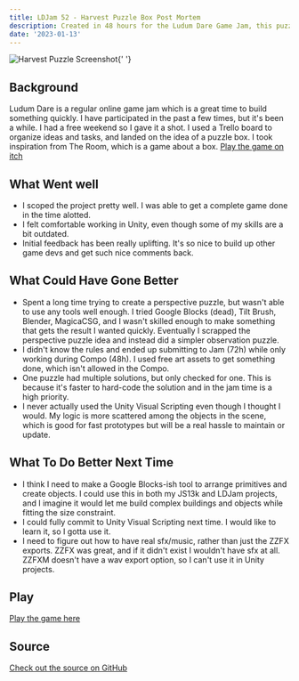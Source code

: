 ```yaml
---
title: LDJam 52 - Harvest Puzzle Box Post Mortem
description: Created in 48 hours for the Ludum Dare Game Jam, this puzzle box was made in Unity3d and fit the theme 'harvest'.
date: '2023-01-13'
---
```


<Image
  className="header"
  src="/images/harvestpuzzle.png"
  height={360}
  width={360}
  alt="Harvest Puzzle Screenshot"
/>{' '}

## Background
Ludum Dare is a regular online game jam which is a great time to build something quickly. I have participated in the past a few times, but it's been a while. I had a free weekend so I gave it a shot. I used a Trello board to organize ideas and tasks, and landed on the idea of a puzzle box. I took inspiration from The Room, which is a game about a box. [Play the game on itch](https://boldbigflank.itch.io/harvest-puzzle-box)


## What Went well
 * I scoped the project pretty well. I was able to get a complete game done in the time alotted.
 * I felt comfortable working in Unity, even though some of my skills are a bit outdated.
 * Initial feedback has been really uplifting. It's so nice to build up other game devs and get such nice comments back.


## What Could Have Gone Better
 * Spent a long time trying to create a perspective puzzle, but wasn't able to use any tools well enough. I tried Google Blocks (dead), Tilt Brush, Blender, MagicaCSG, and I wasn't skilled enough to make something that gets the result I wanted quickly. Eventually I scrapped the perspective puzzle idea and instead did a simpler observation puzzle.
 * I didn't know the rules and ended up submitting to Jam (72h) while only working during Compo (48h). I used free art assets to get something done, which isn't allowed in the Compo.
 * One puzzle had multiple solutions, but only checked for one. This is because it's faster to hard-code the solution and in the jam time is a high priority.
 * I never actually used the Unity Visual Scripting even though I thought I would. My logic is more scattered among the objects in the scene, which is good for fast prototypes but will be a real hassle to maintain or update.

## What To Do Better Next Time
 * I think I need to make a Google Blocks-ish tool to arrange primitives and create objects. I could use this in both my JS13k and LDJam projects, and I imagine it would let me build complex buildings and objects while fitting the size constraint.
 * I could fully commit to Unity Visual Scripting next time. I would like to learn it, so I gotta use it.
 * I need to figure out how to have real sfx/music, rather than just the ZZFX exports. ZZFX was great, and if it didn't exist I wouldn't have sfx at all. ZZFXM doesn't have a wav export option, so I can't use it in Unity projects.

## Play

[Play the game here](https://boldbigflank.itch.io/harvest-puzzle-box)

## Source

[Check out the source on GitHub](https://github.com/BoldBigflank/LDJAM52-Harvest)
